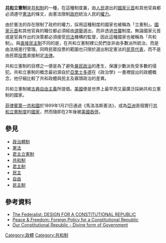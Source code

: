 {{no footnotes|time=2014-01-29T01:50:53+00:00}}
{{Forms of government}}
'''[[共和制|共和]]立憲制'''是[[共和制|共和制]]的一種，在這種制度裏，由[[人民|人民]]選出的[[國家元首|國家元首]]和其他官員都必須遵守[[憲法|憲法]]的條文，由憲法限制[[政府|政府]]統治人民的[[權力|權力]]。

由於憲法的存在限制了政府的權力，採用這種制度的國家也被稱為「立憲制」。[[國家元首|國家元首]]和其他官員的職位都必須經由[[選舉|選舉]]選出，而非透過[[世襲|世襲]]制度。無論國家元首或是官員作出的決策都必須接受[[司法|司法]]機構的監督，因此這種國家也被稱為「共和制」。與[[直接民主制|直接民主制]]不同的是，在共和立憲制裡公民們並非由多數派所統治，而是由法規進行管理。同時民眾投票的範圍也只限於選出制定憲法的[[民意代表|民意代表]]，而不是由民眾[[投票|投票]]直接制定[[法律|法律]]。

共和立憲制的目標之一便是為了避免[[暴民政治|暴民政治]]的產生，保護少數派免受多數的侵犯。共和立憲制的概念最初源自於[[亞里士多德|亞里士多德]]在《政治學》一書裡提出的政體概念，他仔細比較了共和政體與民主及寡頭政治的差異。

共和立憲制被[[古典自由主義|古典自由主義]]所提倡。[[美國|美國]]便是世界上最早而又最廣泛採納共和立憲制的國家。

[[菲律賓第一共和國|菲律賓第一共和國]]於1899年1月21日通過《馬洛洛斯憲法》，成為[[亞洲|亞洲]]首個實行[[共和立憲制度|共和立憲制度]]的[[國家|國家]]，然而隨即在2年後被[[美國|美國]][[美屬菲律賓|吞併]]。

== 參見 ==
* [[政治體制|政治體制]]
* [[憲法|憲法]]
* [[君主立憲制|君主立憲制]]
* [[共和制|共和制]]
* [[君主制|君主制]]
* [[民主|民主]]
* [[自由|自由]]
* [[民主制|民主制]]

==參考資料==
* [http://www.press.uillinois.edu/books/catalog/73esg5pw9780252064494.html The Federalist: DESIGN FOR A CONSTITUTIONAL REPUBLIC] {{Wayback|url=http://www.press.uillinois.edu/books/catalog/73esg5pw9780252064494.html |date=20201207215635 }}
* [https://web.archive.org/web/20140203154340/http://store.cato.org/books/peace-freedom-foreign-policy-constitutional-republic-hardback Peace & Freedom: Foreign Policy for a Constitutional Republic]
* [http://www.nccs.net/1996-09-our-constitutional-republic-divine-form-of-government.php Our Constitutional Republic - Divine form of Government] {{Wayback|url=http://www.nccs.net/1996-09-our-constitutional-republic-divine-form-of-government.php |date=20160317085841 }}


[[Category:政體|Category:政體]]
[[Category:共和制|Category:共和制]]